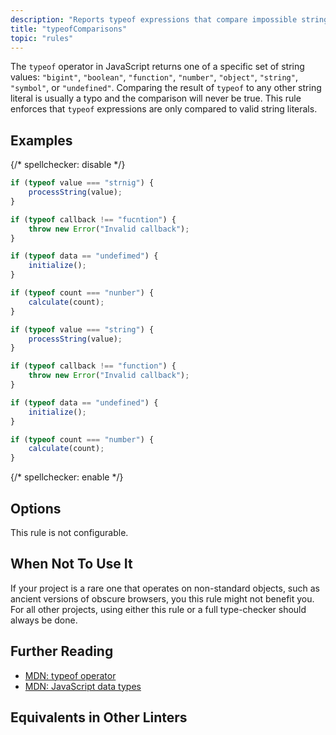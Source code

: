 ```yaml
---
description: "Reports typeof expressions that compare impossible string literals."
title: "typeofComparisons"
topic: "rules"
---
```



<RuleSummary plugin="ts" rule="typeofComparisons" />

The `typeof` operator in JavaScript returns one of a specific set of string values: `"bigint"`, `"boolean"`, `"function"`, `"number"`, `"object"`, `"string"`, `"symbol"`, or `"undefined"`.
Comparing the result of `typeof` to any other string literal is usually a typo and the comparison will never be true.
This rule enforces that `typeof` expressions are only compared to valid string literals.

## Examples

{/* spellchecker: disable */}

<Tabs>
<TabItem label="❌ Incorrect">

```ts
if (typeof value === "strnig") {
	processString(value);
}
```

```ts
if (typeof callback !== "fucntion") {
	throw new Error("Invalid callback");
}
```

```ts
if (typeof data == "undefimed") {
	initialize();
}
```

```ts
if (typeof count === "nunber") {
	calculate(count);
}
```

</TabItem>
<TabItem label="✅ Correct">

```ts
if (typeof value === "string") {
	processString(value);
}
```

```ts
if (typeof callback !== "function") {
	throw new Error("Invalid callback");
}
```

```ts
if (typeof data == "undefined") {
	initialize();
}
```

```ts
if (typeof count === "number") {
	calculate(count);
}
```

</TabItem>
</Tabs>

{/* spellchecker: enable */}

## Options

This rule is not configurable.

## When Not To Use It

If your project is a rare one that operates on non-standard objects, such as ancient versions of obscure browsers, you this rule might not benefit you.
For all other projects, using either this rule or a full type-checker should always be done.

## Further Reading

- [MDN: typeof operator](https://developer.mozilla.org/en-US/docs/Web/JavaScript/Reference/Operators/typeof)
- [MDN: JavaScript data types](https://developer.mozilla.org/en-US/docs/Web/JavaScript/Data_structures)

## Equivalents in Other Linters

<RuleEquivalents pluginId="ts" ruleId="typeofComparisons" />
